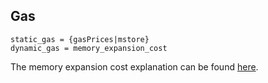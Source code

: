 ## Gas

    static_gas = {gasPrices|mstore}
    dynamic_gas = memory_expansion_cost

The memory expansion cost explanation can be found [here](/about#memoryexpansion).
